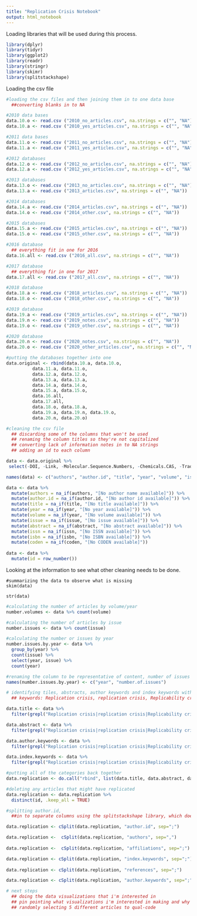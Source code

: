 ```yaml
---
title: "Replication Crisis Notebook"
output: html_notebook
---
```


Loading libraries that will be used during this process. 
```r
library(dplyr)
library(tidyr)
library(ggplot2)
library(readr)
library(stringr)
library(skimr)
library(splitstackshape)
```

Loading the csv file

```r
#loading the csv files and then joining them in to one data base
  ##converting blanks in to NA

#2010 data bases
data.10.o <- read.csv ("2010_no_articles.csv", na.strings = c("", "NA"))
data.10.a <- read.csv ("2010_yes_articles.csv", na.strings = c("", "NA"))

#2011 data bases
data.11.o <- read.csv ("2011_no_articles.csv", na.strings = c("", "NA"))
data.11.a <- read.csv ("2011_yes_articles.csv", na.strings = c("", "NA"))

#2012 databases
data.12.o <- read.csv ("2012_no_articles.csv", na.strings = c("", "NA"))
data.12.a <- read.csv ("2012_yes_articles.csv", na.strings = c("", "NA"))

#2013 databases
data.13.o <- read.csv ("2013_no_articles.csv", na.strings = c("", "NA"))
data.13.a <- read.csv ("2013_articles.csv", na.strings = c("", "NA"))

#2014 databases
data.14.a <- read.csv ("2014_articles.csv", na.strings = c("", "NA"))
data.14.o <- read.csv ("2014_other.csv", na.strings = c("", "NA"))

#2015 databases
data.15.a <- read.csv ("2015_articles.csv", na.strings = c("", "NA"))
data.15.o <- read.csv ("2015_other.csv", na.strings = c("", "NA"))

#2016 database
  ## everything fit in one for 2016
data.16.all <- read.csv ("2016_all.csv", na.strings = c("", "NA"))

#2017 database
  ## everything fir in one for 2017
data.17.all <- read.csv ("2017_all.csv", na.strings = c("", "NA"))

#2018 database
data.18.a <- read.csv ("2018_articles.csv", na.strings = c("", "NA"))
data.18.o <- read.csv ("2018_other.csv", na.strings = c("", "NA"))

#2019 database
data.19.a <- read.csv ("2019_articles.csv", na.strings = c("", "NA"))
data.19.n <- read.csv ("2019_notes.csv", na.strings = c("", "NA"))
data.19.o <- read.csv ("2019_other.csv", na.strings = c("", "NA"))

#2020 database
data.20.n <- read.csv ("2020_notes.csv", na.strings = c("", "NA"))
data.20.o <- read.csv ("2020_other_articles.csv", na.strings = c("", "NA"))
```

```r
#putting the databases together into one
data.original <- rbind(data.10.a, data.10.o,
          data.11.a, data.11.o, 
          data.12.a, data.12.o, 
          data.13.a, data.13.a,
          data.14.a, data.14.o,
          data.15.a, data.15.o,
          data.16.all,
          data.17.all,
          data.18.o, data.18.a,
          data.19.a, data.19.n, data.19.o,
          data.20.n, data.20.o)
```


```r
#cleaning the csv file
  ## discarding some of the columns that won't be used
  ## renaming the column titles so they're not capitalized
  ## converting lack of information notes in to NA strings
  ## adding an id to each column

data <- data.original %>%
 select(-DOI, -Link, -Molecular.Sequence.Numbers, -Chemicals.CAS, -Tradenames, -Manufacturers, -Funding.Text.1, -Funding.Text.2, -Funding.Text.3, -Funding.Text.4, -Funding.Text.5, -Funding.Text.6, -Correspondence.Address, -Editors, -Sponsors, -Publisher, -Abbreviated.Source.Title, -Source, -Source.title, -Art..No.)

names(data) <- c("authors", "author.id", "title", "year", "volume", "issue", "page.start", "page.end", "page.count", "cited.by", "affiliations", "author.affiliations", "abstract", "author.keywords", "index.keywords", "funding.details", "references", "conference.name", "conference.date", "conference.location", "conference.code", "issn", "isbn", "coden", "pubmed.id", "original.language", "document.type", "publication.stage", "open.access", "eid")

data <- data %>%
  mutate(authors = na_if(authors, "[No author name available]")) %>%
  mutate(author.id = na_if(author.id, "[No author id available]")) %>%
  mutate(title = na_if(title, "[No title available]")) %>%
  mutate(year = na_if(year, "[No year available]")) %>%
  mutate(volume = na_if(year, "[No volume available]")) %>%
  mutate(issue = na_if(issue, "[No issue available]")) %>%
  mutate(abstract = na_if(abstract, "[No abstract available]")) %>%
  mutate(issn = na_if(issn, "[No ISSN available]")) %>%
  mutate(isbn = na_if(isbn, "[No ISBN available]")) %>%
  mutate(coden = na_if(coden, "[No CODEN available]"))
  
data <- data %>%
  mutate(id = row_number())
```

Looking at the information to see what other cleaning needs to be done.
```{}
#summarizing the data to observe what is missing
skim(data)

str(data)
```


```r
#calculating the number of articles by volume/year
number.volumes <- data %>% count(volume)

#calculating the number of articles by issue
number.issues <- data %>% count(issue)

#calculating the number or issues by year
number.issues.by.year <- data %>%
  group_by(year) %>%
  count(issue) %>%
  select(year, issue) %>%
  count(year)

#renaming the column to be representative of content, number of issues
names(number.issues.by.year) <- c("year", "number.of.issues")
```


```r
# identifying tiles, abstracts, author keywords and index keywords with my own keywords
  ## keywords: Replication crisis, replication crisis, Replicability crisis, replicability crisis, Reproducibility crisis, reproducibility crisis

data.title <- data %>%
  filter(grepl("Replication crisis|replication crisis|Replicability crisis|replicability crisis|Reproducibility crisis|reproducibility crisis", title))

data.abstract <- data %>%
  filter(grepl("Replication crisis|replication crisis|Replicability crisis|replicability crisis|Reproducibility crisis|reproducibility crisis", title))

data.author.keywords <- data %>%
  filter(grepl("Replication crisis|replication crisis|Replicability crisis|replicability crisis|Reproducibility crisis|reproducibility crisis", title))

data.index.keywords <- data %>%
  filter(grepl("Replication crisis|replication crisis|Replicability crisis|replicability crisis|Reproducibility crisis|reproducibility crisis", title))

#putting all of the categories back together 
data.replication <- do.call("rbind", list(data.title, data.abstract, data.author.keywords, data.index.keywords))

#deleting any articles that might have replicated
data.replication <- data.replication %>%
  distinct(id, .keep_all = TRUE)
```

```r
#splitting author.id, 
  ##in to separate columns using the splitstackshape library, which doesn't require you to know the total a column needs to be split in

data.replication <- cSplit(data.replication, "author.id", sep=";")

data.replication <-  cSplit(data.replication, "authors", sep=",")
  
data.replication <-  cSplit(data.replication, "affiliations", sep=";")

data.replication <- cSplit(data.replication, "index.keywords", sep=";")
  
data.replication <- cSplit(data.replication, "references", sep=";")

data.replication <- cSplit(data.replication, "author.keywords", sep=";")
```


```r
# next steps
  ## doing the data visualizations that i'm interested in
  ## pin pointing what visualizations i'm interested in making and why i'm choosing those
  ## randomly selecting 5 different articles to qual-code

```








